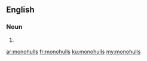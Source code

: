 ==English==

===Noun===
{{head|en|plural}}

# {{plural of|monohull|lang=en|nocat=1}}

[[ar:monohulls]]
[[fr:monohulls]]
[[ku:monohulls]]
[[my:monohulls]]